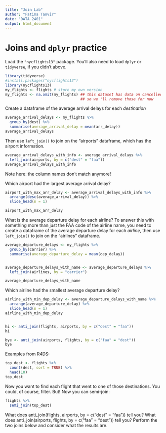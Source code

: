 ```yaml
---
title: "Join Lab"
author: "Fatima Tanvir"
date: "DATA 2401"
output: html_document
---
```



# Joins and `dplyr` practice

Load the `"nycflights13"` package.  You'll also need to load `dplyr` or `tidyverse`, if you didn't above.

```r
library(tidyverse)
#install.packages("nycflights13")
library(nycflights13)
my_flights <- flights # store my own version
my_flights <- na.omit(my_flights) ## this dataset has data on cancelled flights too, 
                                  ## so we 'll remove those for now

```


Create a dataframe of the average arrival delays for each _destination_

```r
average_arrival_delays <- my_flights %>%
  group_by(dest) %>%
  summarise(average_arrival_delay = mean(arr_delay))
average_arrival_delays
```

Then use `left_join()` to join on the "airports" dataframe, which has the airport information.

```r
average_arrival_delays_with_info <- average_arrival_delays %>%
  left_join(airports, by = c("dest" = "faa"))
average_arrival_delays_with_info
```


Note here: the column names don't match anymore! 

Which airport had the largest average arrival delay?

```r
airport_with_max_arr_delay <- average_arrival_delays_with_info %>%
  arrange(desc(average_arrival_delay)) %>%
  slice_head(n = 1)

airport_with_max_arr_delay

```

What is the average departure delay for each airline? To answer this with something more than just the FAA code of the airline name, you need to create a dataframe of the average departure delay for each _airline_, then use `left_join()` to join on the "airlines" dataframe.


```r
average_departure_delays <- my_flights %>%
  group_by(carrier) %>%
  summarise(average_departure_delay = mean(dep_delay))


average_departure_delays_with_name <- average_departure_delays %>%
  left_join(airlines, by = "carrier")

average_departure_delays_with_name
```

Which airline had the smallest average departure delay? 

```r
airline_with_min_dep_delay <- average_departure_delays_with_name %>%
  arrange(average_departure_delay) %>%
  slice_head(n = 1)
airline_with_min_dep_delay


hi <- anti_join(flights, airports, by = c("dest" = "faa"))
hi

bye <- anti_join(airports, flights, by = c("faa" = "dest"))
bye
```

Examples from R4DS:    

```r
top_dest <- flights %>%
  count(dest, sort = TRUE) %>%
  head(10)
top_dest
```

Now you want to find each flight that went to one of those destinations. You could, of course, filter. But! Now you can semi-join: 

```r
flights %>% 
  semi_join(top_dest)
```


What does anti_join(flights, airports, by = c("dest" = "faa")) tell you? What does anti_join(airports, flights, by = c("faa" = "dest")) tell you?
Perform the two joins below and consider what the results are. 
